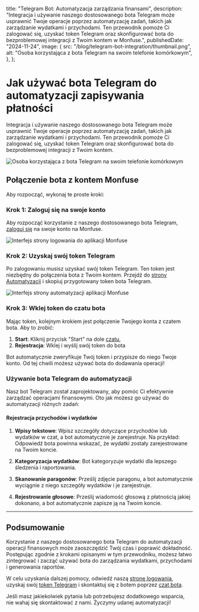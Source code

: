 
  title: "Telegram Bot: Automatyzacja zarządzania finansami",
  description:
    "Integracja i używanie naszego dostosowanego bota Telegram może usprawnić Twoje operacje poprzez automatyzację zadań, takich jak zarządzanie wydatkami i przychodami. Ten przewodnik pomoże Ci zalogować się, uzyskać token Telegram oraz skonfigurować bota do bezproblemowej integracji z Twoim kontem w Monfuse.",
  publishedDate: "2024-11-24",
  image: {
    src: "/blog/telegram-bot-integration/thumbnail.png",
    alt: "Osoba korzystająca z bota Telegram na swoim telefonie komórkowym",
  },
};

# Jak używać <TextBeam>bota Telegram</TextBeam> do automatyzacji zapisywania płatności

Integracja i używanie naszego dostosowanego bota Telegram może usprawnić Twoje operacje poprzez automatyzację zadań, takich jak zarządzanie wydatkami i przychodami. Ten przewodnik pomoże Ci zalogować się, uzyskać token Telegram oraz skonfigurować bota do bezproblemowej integracji z Twoim kontem.

![Osoba korzystająca z bota Telegram na swoim telefonie komórkowym](/blog/telegram-bot-integration/telegram.png "Bot Telegram")

## Połączenie bota z kontem Monfuse

Aby rozpocząć, wykonaj te proste kroki:

### Krok 1: Zaloguj się na swoje konto

Aby rozpocząć korzystanie z naszego dostosowanego bota Telegram, [zaloguj się](https://app.monfuse.com/sign-in) na swoje konto na Monfuse.

![Interfejs strony logowania do aplikacji Monfuse](/app/sign-in.png "Logowanie")

### Krok 2: Uzyskaj swój token Telegram

Po zalogowaniu musisz uzyskać swój token Telegram. Ten token jest niezbędny do połączenia bota z Twoim kontem. Przejdź do [strony Automatyzacji](https://app.monfuse.com/automations) i skopiuj przygotowany token bota Telegram.

![Interfejs strony automatyzacji aplikacji Monfuse](/app/automation.png "Automatyzacja")

### Krok 3: Wklej token do czatu bota

Mając token, kolejnym krokiem jest połączenie Twojego konta z czatem bota. Aby to zrobić:

1. **Start**: Kliknij przycisk "Start" na dole [czatu](https://t.me/CredivioBot),
2. **Rejestracja**: Wklej i wyślij swój token do bota

Bot automatycznie zweryfikuje Twój token i przypisze do niego Twoje konto. Od tej chwili możesz używać bota do dodawania operacji!

### Używanie bota Telegram do automatyzacji

Nasz bot Telegram został zaprojektowany, aby pomóc Ci efektywnie zarządzać operacjami finansowymi. Oto jak możesz go używać do automatyzacji różnych zadań:

#### Rejestracja przychodów i wydatków

1. **Wpisy tekstowe**: Wpisz szczegóły dotyczące przychodów lub wydatków w czat, a bot automatycznie je zarejestruje. Na przykład: <span className="my-4 block"><Copyable content="Wydałem 50 zł na zakupy" /></span> Odpowiedź bota powinna wskazać, że wydatki zostały zarejestrowane na Twoim koncie.

2. **Kategoryzacja wydatków**: Bot kategoryzuje wydatki dla lepszego śledzenia i raportowania.

3. **Skanowanie paragonów**: Prześlij zdjęcie paragonu, a bot automatycznie wyciągnie z niego szczegóły wydatków i je zarejestruje.

4. **Rejestrowanie głosowe**: Prześlij wiadomość głosową z płatnością jakiej dokonano, a bot automatycznie zapisze ją na Twoim koncie.

---

## Podsumowanie

Korzystanie z naszego dostosowanego bota Telegram do automatyzacji operacji finansowych może zaoszczędzić Twój czas i poprawić dokładność. Postępując zgodnie z krokami opisanymi w tym przewodniku, możesz łatwo zintegrować i zacząć używać bota do zarządzania wydatkami, przychodami i generowania raportów.

W celu uzyskania dalszej pomocy, odwiedź naszą [stronę logowania](https://app.monfuse.com/sign-in), uzyskaj swój [token Telegram](https://app.monfuse.com/automations) i skontaktuj się z botem poprzez [czat bota](https://t.me/CredivioBot).

Jeśli masz jakiekolwiek pytania lub potrzebujesz dodatkowego wsparcia, nie wahaj się skontaktować z nami. Życzymy udanej automatyzacji!
